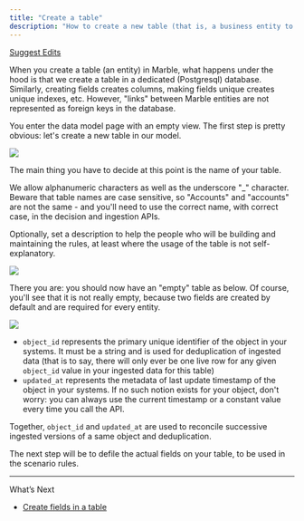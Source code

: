 ```yaml
---
title: "Create a table"
description: "How to create a new table (that is, a business entity to use for ingestion and in decisions)"
---
```


[Suggest Edits](/edit/create-a-table-or-entity)

<Info>
  When you create a table (an entity) in Marble, what happens under the hood is that we create a table in a dedicated (Postgresql) database. Similarly, creating fields creates columns, making fields unique creates unique indexes, etc. However, "links" between Marble entities are not represented as foreign keys in the database.
</Info>

You enter the data model page with an empty view. The first step is pretty obvious: let's create a new table in our model.

<Frame caption="empty data model view">
  <img src="/images/docs/117cfc4-Capture_decran_2024-05-29_a_11.15.49.png" />
</Frame>

The main thing you have to decide at this point is the name of your table.

We allow alphanumeric characters as well as the underscore "\_" character. Beware that table names are case sensitive, so "Accounts" and "accounts" are not the same - and you'll need to use the correct name, with correct case, in the decision and ingestion APIs.

Optionally, set a description to help the people who will be building and maintaining the rules, at least where the usage of the table is not self-explanatory.

<Frame caption="Create a first entity">
  <img src="/images/docs/15b4252-Capture_decran_2024-05-29_a_11.15.59.png" />
</Frame>

There you are: you should now have an "empty" table as below. Of course, you'll see that it is not really empty, because two fields are created by default and are required for every entity.

<Frame caption="There you are">
  <img src="/images/docs/4b8f92a-Capture_decran_2024-05-29_a_11.16.17.png" />
</Frame>

* `object_id` represents the primary unique identifier of the object in your systems. It must be a string and is used for deduplication of ingested data (that is to say, there will only ever be one live row for any given `object_id` value in your ingested data for this table)
* `updated_at` represents the metadata of last update timestamp of the object in your systems. If no such notion exists for your object, don't worry: you can always use the current timestamp or a constant value every time you call the API.

Together, `object_id` and `updated_at` are used to reconcile successive ingested versions of a same object and deduplication.

The next step will be to defile the actual fields on your table, to be used in the scenario rules.

***

What’s Next

* [Create fields in a table](/docs/create-fields-in-a-table)
